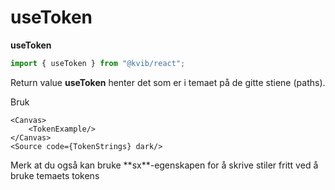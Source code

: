 
<Meta title="Hooks/useToken"/>

# useToken

**useToken**

```jsx
import { useToken } from "@kvib/react";
```

<Feedback component="useToken"/>

<DocsContainer>

<DocsHeading light>Return value</DocsHeading>
**useToken** henter det som er i temaet på de gitte stiene (paths).

<DocsHeading light>Bruk</DocsHeading>


    <Canvas>
        <TokenExample/>
    </Canvas>
    <Source code={TokenStrings} dark/>
</DocsContainer>

<Alert status="info">
    <AlertIcon/>
    <Box>
        <AlertDescription>
            Merk at du også kan bruke **sx**-egenskapen for å skrive stiler fritt ved å bruke temaets tokens
        </AlertDescription>
    </Box>
</Alert>

